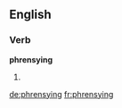 ==English==

===Verb===
'''phrensying'''

# {{present participle of|phrensy}}

[[de:phrensying]]
[[fr:phrensying]]